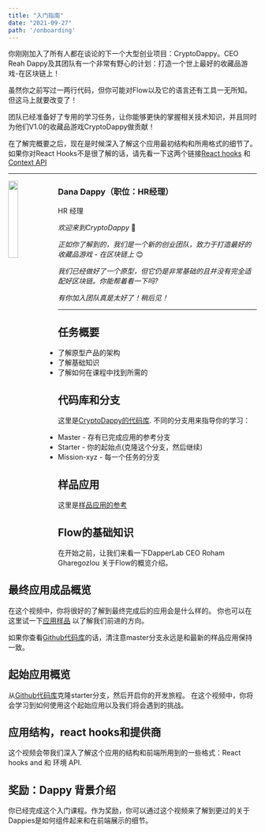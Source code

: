 ```yaml
---
title: "入门指南"
date: "2021-09-27"
path: '/onboarding'
---
```




你刚刚加入了所有人都在谈论的下一个大型创业项目：CryptoDappy。CEO Reah Dappy及其团队有一个非常有野心的计划：打造一个世上最好的收藏品游戏-在区块链上！

虽然你之前写过一两行代码，但你可能对Flow以及它的语言还有工具一无所知。但这马上就要改变了！

团队已经准备好了专用的学习任务，让你能够更快的掌握相关技术知识，并且同时为他们V1.0的收藏品游戏CryptoDappy做贡献！

在了解完概要之后，现在是时候深入了解这个应用最初结构和所用格式的细节了。如果你对React Hooks不是很了解的话，请先看一下这两个链接[React hooks](https://reactjs.org/docs/hooks-intro.html) 和 [Context API](https://reactjs.org/docs/context.html)

---

<img src="https://d1mtab9ltfdpua.cloudfront.net/images/Dappy1.png" width="20%" style="float: left;" />

### Dana Dappy（职位：HR经理）

HR 经理

*欢迎来到CryptoDappy* 👋

*正如你了解到的，我们是一个新的创业团队，致力于打造最好的收藏品游戏 - 在区块链上* 😊

*我们已经做好了一个原型，但它仍是非常基础的且并没有完全适配好区块链。你能帮着看一下吗?*

*有你加入团队真是太好了！稍后见！*

---

## 任务概要

- 了解原型产品的架构
- 了解基础知识
- 了解如何在课程中找到所需的


## 代码库和分支

这里是[CryptoDappy的代码库](https://github.com/bebner/crypto-dappy).
不同的分支用来指导你的学习：

- Master - 存有已完成应用的参考分支
- Starter - 你的起始点(克隆这个分支，然后继续)
- Mission-xyz - 每一个任务的分支


## 样品应用

这里是[样品应用的参考](https://demo.cryptodappy.com)


## Flow的基础知识


在开始之前，让我们来看一下DapperLab CEO Roham Gharegozlou 关于Flow的概览介绍。

<YoutubeEmbed embedId="XgBLCLHdHCQ"/>

## 最终应用成品概览

在这个视频中，你将很好的了解到最终完成后的应用会是什么样的。
你也可以在这里试一下[应用样品](https://demo.cryptodappy.com/) 以了解我们前进的方向。

如果你查看[Github代码库](https://github.com/bebner/crypto-dappy)的话，清注意master分支永远是和最新的样品应用保持一致。

<YoutubeEmbed embedId="Nmn1jAXGcE0"/>

## 起始应用概览

从[Github代码库](https://github.com/bebner/crypto-dappy)克隆starter分支，然后开启你的开发旅程。
在这个视频中，你将会学习到如何使用这个起始应用以及我们将会遇到的挑战。

<YoutubeEmbed embedId="MT5WQkOxAAk"/>

## 应用结构，react hooks和提供商

这个视频会带我们深入了解这个应用的结构和前端所用到的一些格式：React hooks and 和 环境 API. 

<YoutubeEmbed embedId="cVc7Qe4rwc0"/>

## 奖励：Dappy 背景介绍

你已经完成这个入门课程。作为奖励，你可以通过这个视频来了解到更过的关于Dappies是如何组件起来和在前端展示的细节。

<YoutubeEmbed embedId="Z2HkOs7AwIk"/>